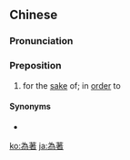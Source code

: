 {{also|为着}}
==Chinese==
{{zh-forms|s=为着}}

===Pronunciation===
{{zh-pron
|m=wèizhe
|c=wai6 zoek6
|h=pfs=vi-chho̍k/vi-tó
|mn=ūi-tio̍h
|cat=prep
}}

===Preposition===
{{zh-prep}}

# for the [[sake]] of; in [[order]] to

====Synonyms====
* {{zh-l|為了}}

[[ko:為著]]
[[ja:為著]]